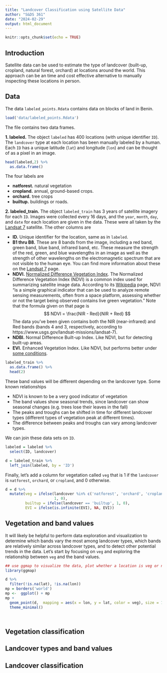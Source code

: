 ```yaml
---
title: "Landcover Classification using Satellite Data"
author: "S&DS 361"
date: "2024-02-29"
output: html_document
---
```


```r
knitr::opts_chunk$set(echo = TRUE)
```

## Introduction

Satellite data can be used to estimate the type of landcover (built-up, cropland, natural forest, orchard) at locations around the world. This approach can be an time and cost effective alternative to manually inspecting these locations in person. 

## Data

The data `labeled_points.Rdata` contains data on blocks of land in Benin.

```r
load('data/labeled_points.Rdata')
```

The file contains two data frames. 

**1. labeled.** The object `labeled` has 400 locations (with unique identifier `ID`). The `landcover` type at each location has been manually labeled by a human. Each `ID` has a unique latitude (`lat`) and longitude (`lon`) and can be thought of as a pixel in an image. 

```r
head(labeled,2) %>%
  as.data.frame()
```

The four labels are 

- **natforest.** natural vegetation
- **cropland.** annual, ground-based crops.
- **orchard.** tree crops
- **builtup.** buildings or roads. 


**2. labeled_train.** The object `labeled_train` has 3 years of satellite imagery for each `ID`. Images were collected every 16 days, and the `year`, `month`, `day`, and `date` for each location are given in the data. These were all taken by the [Landsat 7](https://www.usgs.gov/landsat-missions/landsat-7) satellite. The other columns are 

- **ID.** Unique identifier for the location, same as in `labeled`.
- **B1 thru B8.** These are 8 bands from the image, including a red band, green band, blue band, infrared band, etc.  These measure the strength of the red, green, and blue wavelengths in an image as well as the strength of other wavelengths on the electromagnetic spectrum that are not visible to the human eye. You can find more information about these on the [Landsat 7](https://www.usgs.gov/landsat-missions/landsat-7) page.
- **NDVI.** [Normalized Difference Vegetation Index](https://gisgeography.com/ndvi-normalized-difference-vegetation-index/). The Normalized Difference Vegetation Index (NDVI) is a common index used for summarizing satellite image data. According to its [Wikipedia](https://en.wikipedia.org/wiki/Normalized_difference_vegetation_index#:~:text=The%20normalized%20difference%20vegetation%20index,observed%20contains%20live%20green%20vegetation) page, NDVI "is a simple graphical indicator that can be used to analyze remote sensing measurements, often from a space platform, assessing whether or not the target being observed contains live green vegetation."  Note that the formula given on that page is $$ NDVI = \frac{NIR - Red}{NIR + Red} $$ The data you've been given contains both the NIR (near-infrared) and Red bands (bands 4 and 3, respectively, according to https://www.usgs.gov/landsat-missions/landsat-7). 
- **NDBI.** Normal Difference Built-up Index. Like NDVI, but for detecting built-up areas.
- **EVI.** Enhanced Vegetation Index. Like NDVI, but performs better under [some conditions](https://www.usgs.gov/landsat-missions/landsat-enhanced-vegetation-index).

```r
labeled_train %>%
  as.data.frame() %>%
  head(2)
```

These band values will be different depending on the landcover type. Some known relationships

- NDVI is known to be a very good indicator of vegetation
- The band values show seasonal trends, since landcover can show seasonal changes (e.g. trees lose their leaves in the fall)
- The peaks and troughs can be shifted in time for different landcover types (different types of vegetation peak at different times).
- The difference between peaks and troughs can vary among landcover types. 

We can join these data sets on `ID`. 

```r
labeled = labeled %>% 
  select(ID, landcover)

d = labeled_train %>%
  left_join(labeled, by = 'ID')
```

Finally, let's add a column for vegetation called `veg` that is 1 if the `landcover` is `natforest`, `orchard`, or `cropland`, and 0 otherwise. 

```r
d = d %>%
  mutate(veg = ifelse(landcover %in% c('natforest', 'orchard', 'cropland'), 
                      1, 0), 
         builtup = ifelse(landcover == 'builtup', 1, 0), 
         EVI = ifelse(is.infinite(EVI), NA, EVI))
```

## Vegetation and band values

It will likely be helpful to perform data exploration and visualization to determine which bands vary the most among landcover types, which bands are relatively similar across landcover types, and to detect other potential trends in the data. Let's start by focusing on `veg` and exploring the relationship between `veg` and the band values. 

```r
## use ggmap to visualize the data, plot whether a location is veg or not veg in the map
library(ggmap)

d %>%
  filter(!is.na(lat), !is.na(lon))
mp = borders('world')
mp <-  ggplot() + mp
mp + 
  geom_point(d,  mapping = aes(x = lon, y = lat, color = veg), size = 1) +
  theme_minimal()
```

```r

```

```r
```


## Vegetation classification




## Landcover types and band values



## Landcover classification


